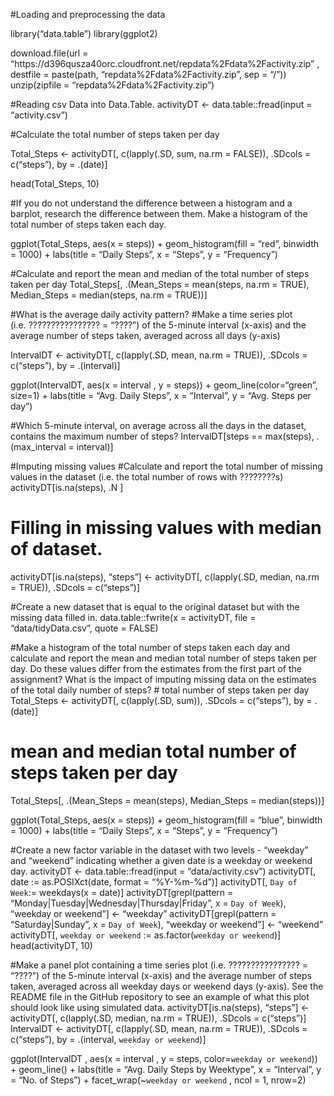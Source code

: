 #Loading and preprocessing the data

library("data.table")
library(ggplot2)


download.file(url = "https://d396qusza40orc.cloudfront.net/repdata%2Fdata%2Factivity.zip"
              , destfile = paste(path, "repdata%2Fdata%2Factivity.zip", sep = "/"))
unzip(zipfile = "repdata%2Fdata%2Factivity.zip")

#Reading csv Data into Data.Table.
activityDT <- data.table::fread(input = "activity.csv")


#Calculate the total number of steps taken per day

Total_Steps <- activityDT[, c(lapply(.SD, sum, na.rm = FALSE)), .SDcols = c("steps"), by = .(date)] 

head(Total_Steps, 10)

#If you do not understand the difference between a histogram and a barplot, research the difference between them. Make a histogram of the total number of steps taken each day.

ggplot(Total_Steps, aes(x = steps)) +
  geom_histogram(fill = "red", binwidth = 1000) +
  labs(title = "Daily Steps", x = "Steps", y = "Frequency")

#Calculate and report the mean and median of the total number of steps taken per day
Total_Steps[, .(Mean_Steps = mean(steps, na.rm = TRUE), Median_Steps = median(steps, na.rm = TRUE))]

#What is the average daily activity pattern?
#Make a time series plot (i.e. ???????????????? = "????") of the 5-minute interval (x-axis) and the average number of steps taken, averaged across all days (y-axis)

IntervalDT <- activityDT[, c(lapply(.SD, mean, na.rm = TRUE)), .SDcols = c("steps"), by = .(interval)] 

ggplot(IntervalDT, aes(x = interval , y = steps)) + geom_line(color="green", size=1) + labs(title = "Avg. Daily Steps", x = "Interval", y = "Avg. Steps per day")

#Which 5-minute interval, on average across all the days in the dataset, contains the maximum number of steps?
IntervalDT[steps == max(steps), .(max_interval = interval)]

#Imputing missing values
#Calculate and report the total number of missing values in the dataset (i.e. the total number of rows with ????????s)
activityDT[is.na(steps), .N ]

# Filling in missing values with median of dataset. 
activityDT[is.na(steps), "steps"] <- activityDT[, c(lapply(.SD, median, na.rm = TRUE)), .SDcols = c("steps")]

#Create a new dataset that is equal to the original dataset but with the missing data filled in.
data.table::fwrite(x = activityDT, file = "data/tidyData.csv", quote = FALSE)

#Make a histogram of the total number of steps taken each day and calculate and report the mean and median total number of steps taken per day. Do these values differ from the estimates from the first part of the assignment? What is the impact of imputing missing data on the estimates of the total daily number of steps?
# total number of steps taken per day
Total_Steps <- activityDT[, c(lapply(.SD, sum)), .SDcols = c("steps"), by = .(date)] 

# mean and median total number of steps taken per day
Total_Steps[, .(Mean_Steps = mean(steps), Median_Steps = median(steps))]

ggplot(Total_Steps, aes(x = steps)) + geom_histogram(fill = "blue", binwidth = 1000) + labs(title = "Daily Steps", x = "Steps", y = "Frequency")

#Create a new factor variable in the dataset with two levels - "weekday" and "weekend" indicating whether a given date is a weekday or weekend day.
activityDT <- data.table::fread(input = "data/activity.csv")
activityDT[, date := as.POSIXct(date, format = "%Y-%m-%d")]
activityDT[, `Day of Week`:= weekdays(x = date)]
activityDT[grepl(pattern = "Monday|Tuesday|Wednesday|Thursday|Friday", x = `Day of Week`), "weekday or weekend"] <- "weekday"
activityDT[grepl(pattern = "Saturday|Sunday", x = `Day of Week`), "weekday or weekend"] <- "weekend"
activityDT[, `weekday or weekend` := as.factor(`weekday or weekend`)]
head(activityDT, 10)

#Make a panel plot containing a time series plot (i.e. ???????????????? = "????") of the 5-minute interval (x-axis) and the average number of steps taken, averaged across all weekday days or weekend days (y-axis). See the README file in the GitHub repository to see an example of what this plot should look like using simulated data.
activityDT[is.na(steps), "steps"] <- activityDT[, c(lapply(.SD, median, na.rm = TRUE)), .SDcols = c("steps")]
IntervalDT <- activityDT[, c(lapply(.SD, mean, na.rm = TRUE)), .SDcols = c("steps"), by = .(interval, `weekday or weekend`)] 

ggplot(IntervalDT , aes(x = interval , y = steps, color=`weekday or weekend`)) + geom_line() + labs(title = "Avg. Daily Steps by Weektype", x = "Interval", y = "No. of Steps") + facet_wrap(~`weekday or weekend` , ncol = 1, nrow=2)
